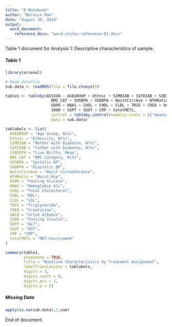 ```yaml
---
title: "R Notebook"
author: "Bernice Man"
date: "August 30, 2019"
output: 
  word_document:
    reference_docx: "word-styles-reference-01.docx"
---
```


Table 1 document for Analysis 1: Descriptive characteristics of sample. 

##### Table 1

```r

library(arsenal)

# Read datafile
sub.data <- readRDS(file = file.choose())

table1 <- tableby(ASSIGN ~ AGEGROUP + Ethnic + SIMDIAB + SIFDIAB + SIBIRTH + 
                    BMI_CAT + SOSBPA + SODBPA + WaistCircAve + WTHRatio +
                    G000 + HBA1 + CHOL + CHDL + CLDL + TRIG + CREA + UALB +
                    I000 + SGPT + SGOT + CRP + totalMETs,
                    control = tableby.control(numeric.stats = c("meansd"), total = FALSE),
                    data = sub.data)

tablabels <- list(
  AGEGROUP = "Age Group, N(%)",
  Ethnic = "Ethnicity, N(%)",
  SIMDIAB = "Mother with Diabetes, N(%)",
  SIFDIAB = "Father with Diabetes, N(%)",
  SIBIRTH = "Live Births, Mean",
  BMI_CAT = "BMI Category, N(%)",
  SOSBPA = "Systolic BP",
  SODBPA = "Diastolic BP",
  WaistCircAve = "Waist Circumference",
  WTHRatio = "Waist:Hip",
  G000 = "Fasting Glucose",
  HBA1 = "Hemoglobin A1c",
  CHOL = "Total Cholesterol",
  CHDL = "HDL",
  CLDL = "LDL",
  TRIG = "Triglyceride",
  CREA = "Creatinine",
  UALB = "Urine Albumin",
  I000 = "Fasting Insulin",
  SGPT = "ALT",
  SGOT = "AST",
  CRP = "CRP",
  totalMETs = "MET-hours/week"
)

summary(table1, 
        pfootnote = TRUE, 
        title = "Baseline Characteristics by Treatment Assignment",
        labelTranslations = tablabels,
        digits = 3,
        digits.count = 0,
        digits.pct = 1,
        digits.p = 2)
```

##### Missing Data

```r
apply(is.na(sub.data),2,sum)
```

End of document.
